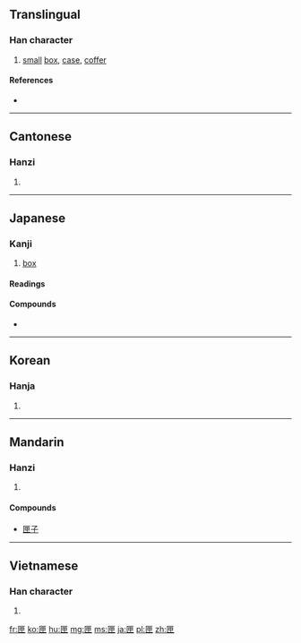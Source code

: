 ==Translingual==

===Han character===
{{Han char|rn=22|rad=匚|as=05|sn=7|four=7171<sub>5</sub>|canj=尸田中 (SWL)|ids=⿷[[匚]][[甲]]}}

# [[small]] [[box]], [[case]], [[coffer]]

====References====
* {{Han ref|kx=0153.270|dkj=02610|dj=0345.140|hdz=10084.110|uh=5323|ud=21283|bh=A758|bd=42840}}

----

==Cantonese==

===Hanzi===
{{yue-hanzi|jyut=haap6|y=haap6}}

# {{defn|lang=yue|sort=匚05}}

----

==Japanese==

===Kanji===
{{ja-kanji|grade=uc|rs=匚05}}

# [[box]]

====Readings====
{{ja-readings
|on=[[こう]] (kō)
|kun=[[はこ]] (hako)
}}

====Compounds====
* {{l|ja|匣鉢|tr=[[さや]], ''[[saya#Japanese|saya]]''}}

----

==Korean==

===Hanja===
{{ko-hanja|hangeul=[[갑]]|rv=gap|mr=kap}}

# {{defn|lang=ko|sort=匚05}}

----

==Mandarin==

===Hanzi===
{{cmn-hanzi|pin=[[xiá]] ([[xia2]])|wg=hsia<sup>2</sup>}}
# {{defn|lang=cmn|sort=匚05}}

====Compounds====
*[[匣子]]

----

==Vietnamese==

===Han character===
{{vi-hantu|[[hạp]], [[hộp]], [[háp]], [[tráp]]|rs=匚05}}

# {{defn|lang=vi|sort=匚05}}

[[fr:匣]]
[[ko:匣]]
[[hu:匣]]
[[mg:匣]]
[[ms:匣]]
[[ja:匣]]
[[pl:匣]]
[[zh:匣]]